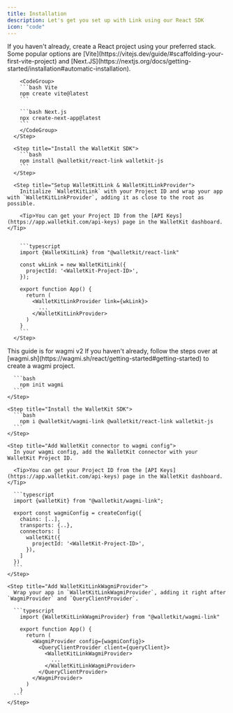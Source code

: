 ```yaml
---
title: Installation
description: Let's get you set up with Link using our React SDK
icon: "code"
---
```


<Tabs>
  <Tab title="React">
    <Steps>
      <Step title="Create a React project">
        If you haven't already, create a React project using your preferred stack. Some popular options are [Vite](https://vitejs.dev/guide/#scaffolding-your-first-vite-project) and [Next.JS](https://nextjs.org/docs/getting-started/installation#automatic-installation).

        <CodeGroup>
        ```bash Vite
        npm create vite@latest
        ```

        ```bash Next.js
        npx create-next-app@latest
        ```
        </CodeGroup>
      </Step>

      <Step title="Install the WalletKit SDK">
        ```bash
        npm install @walletkit/react-link walletkit-js
        ```
      </Step>

      <Step title="Setup WalletKitLink & WalletKitLinkProvider">
        Initialize `WalletKitLink` with your Project ID and wrap your app with `WalletKitLinkProvider`, adding it as close to the root as possible.

        <Tip>You can get your Project ID from the [API Keys](https://app.walletkit.com/api-keys) page in the WalletKit dashboard.</Tip>


        ```typescript
        import {WalletKitLink} from "@walletkit/react-link"

        const wkLink = new WalletKitLink({
          projectId: '<WalletKit-Project-ID>',
        });

        export function App() {
          return (
            <WalletKitLinkProvider link={wkLink}>
              ...
            </WalletKitLinkProvider>
          )
        }
        ```
      </Step>

  </Steps>
</Tab>

<Tab title="wagmi">
  <Info>This guide is for wagmi v2</Info>

  <Steps>
    <Step title="Create a wagmi project">
      If you haven't already, follow the steps over at [wagmi.sh](https://wagmi.sh/react/getting-started#getting-started) to create a wagmi project.

      ```bash
        npm init wagmi
      ```
    </Step>

    <Step title="Install the WalletKit SDK">
      ```bash
        npm i @walletkit/wagmi-link @walletkit/react-link walletkit-js
      ```
    </Step>

    <Step title="Add WalletKit connector to wagmi config">
      In your wagmi config, add the WalletKit connector with your WalletKit Project ID.

      <Tip>You can get your Project ID from the [API Keys](https://app.walletkit.com/api-keys) page in the WalletKit dashboard.</Tip>

      ```typescript
      import {walletKit} from "@walletkit/wagmi-link";

      export const wagmiConfig = createConfig({
        chains: [..],
        transports: {..},
        connectors: [
          walletKit({
            projectId: '<WalletKit-Project-ID>',
          }),
        ]
      })
      ```
    </Step>

    <Step title="Add WalletKitLinkWagmiProvider">
      Wrap your app in `WalletKitLinkWagmiProvider`, adding it right after `WagmiProvider` and `QueryClientProvider`.

      ```typescript
        import {WalletKitLinkWagmiProvider} from "@walletkit/wagmi-link"

        export function App() {
          return (
            <WagmiProvider config={wagmiConfig}>
              <QueryClientProvider client={queryClient}>
                <WalletKitLinkWagmiProvider>
                  ...
                </WalletKitLinkWagmiProvider>
              </QueryClientProvider>
            </WagmiProvider>
          )
        }
      ```
    </Step>

  </Steps>
</Tab>
</Tabs>
